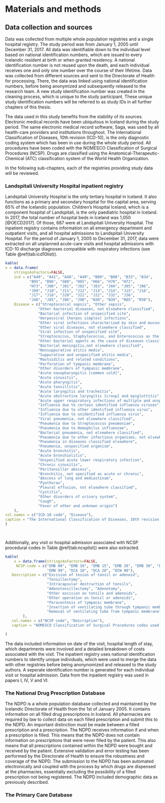 # Materials and methods {#methods}

## Data collection and sources

Data was collected from multiple whole population registries and a single hospital registry.
The study period was from January 1, 2005 until December 31, 2017.
All data was identifiable down to the individual level based on national identification numbers, which are issued to every Icelandic resident at birth or when granted residency.
A national identification number is not reused upon the death, and each individual receives one and only one number over the course of their lifetime.
Data was collected from different sources and sent to the Directorate of Health for processing. 
There, the data was linked using national identification numbers, before being anonymized and subsequently released to the research team.
A new study identification number was created in the cleaning process, which is unique to the study participant.
These unique study identification numbers will be referred to as study IDs in all further chapters of this thesis. 

The data used in this study benefits from the stability of its sources.
Electronic medical records have been ubiquitous in Iceland during the study period.
The same electronic medical record software, Saga, was used by all health-care providers and institutions throughout.
The International Classification of Diseases, 10th revision (ICD-10), is the only diagnostic coding system which has been in use during the whole study period.
All procedures have been coded with the NOMESCO Classification of Surgical Procedures (NCSP). 
Drugs are classified using the Anatomical-Therapeutic-Chemical (ATC) classification system of the World Health Organization. 

In the following sub-chapters, each of the registries providing study data will be reviewed. 

### Landspitali University Hospital inpatient registry

Landspitali University Hospital is the only tertiary hospital in Iceland.
It also functions as a primary and secondary hospital for the capital area, serving 65% of the Icelandic population.
Children's Hospital Iceland, which is a component hospital of Landspitali, is the only paediatric hospital in Iceland.
In 2017, the total number of hospital beds in Iceland was 1,050 [@OECD2017].
Of those, 687 were at Landspitali University Hospital.
The inpatient registry contains information on all emergency department and outpatient visits, and all hospital admissions to Landspitali University Hospital. 
For the period of January 1, 2005 to December 31, 2017, data were extracted on all unplanned acute-care visits and hospital admissions with ICD-10 discharge diagnoses compatible with respiratory infections (see Table \@ref(tab:icd10list)).


```r
kable(
x = data.frame(
    stringsAsFactors=FALSE,
    icd = c("A40", "A41", "A48", "A49", "B00", "B08", "B33", "B34",
           "B95", "B96", "G00", "H65", "H66", "H70", "H72",
           "H73", "J00", "J01", "J02", "J03", "J04", "J05", "J06",
           "J09", "J10", "J11", "J12", "J13", "J14", "J15", "J16",
           "J17", "J18", "J20", "J21", "J22", "J32", "J36",
           "J40", "J85", "J86", "J90", "N30", "N39", "R05", "R50"),
    Disease = c("Streptococcal sepsis", "Other sepsis",
               "Other bacterial diseases, not elsewhere classified", 
               "Bacterial infection of unspecified site",
               "Herpesviral [herpes simplex] infections",
               "Other viral infections characterized by skin and mucous membrane lesions, not elsewhere classified",
               "Other viral diseases, not elsewhere classified",
               "Viral infection of unspecified site",
               "Streptococcus, Staphylococcus, and Enterococcus as the cause of diseases classified elsewhere",
               "Other bacterial agents as the cause of diseases classified elsewhere",
               "Bacterial meningitis,not elsewhere classified",
               "Nonsuppurative otitis media",
               "Suppurative and unspecified otitis media",
               "Mastoiditis and related conditions",
               "Perforation of tympanic membrane",
               "Other disorders of tympanic membrane",
               "Acute nasopharyngitis [common cold]",
               "Acute sinusitis",
               "Acute pharyngitis",
               "Acute tonsillitis",
               "Acute laryngitis and tracheitis",
               "Acute obstructive laryngitis [croup] and epiglottitis",
               "Acute upper respiratory infections of multiple and unspecified sites",
               "Influenza due to certain identified influenza viruses",
               "Influenza due to other identified influenza virus",
               "Influenza due to unidentified influenza virus",
               "Viral pneumonia, not elsewhere classified",
               "Pneumonia due to Streptococcus pneumoniae",
               "Pneumonia due to Hemophilus influenzae",
               "Bacterial pneumonia, not elsewhere classified",
               "Pneumonia due to other infectious organisms, not elsewhere classified",
               "Pneumonia in diseases classified elsewhere",
               "Pneumonia, unspecified organism",
               "Acute bronchitis",
               "Acute bronchiolitis",
               "Unspecified acute lower respiratory infection",
               "Chronic sinusitis",
               "Peritonsillar abscess",
               "Bronchitis, not specified as acute or chronic",
               "Abscess of lung and mediastinum",
               "Pyothorax",
               "Pleural effusion, not elsewhere classified",
               "Cystitis",
               "Other disorders of urinary system",
               "Cough",
               "Fever of other and unknown origin")
    ),
col.names = c("ICD-10 code", "Disease"),
caption = "The International Classification of Diseases, 10th revision codes used in the current study"
)

        
```

Additionally, any visit or hospital admission associated with NCSP procedural codes in Table \@ref(tab:ncsplist)) were also extracted. 
```r
kable(
    x = data.frame(stringsAsFactors=FALSE,
     NCSP.code = c("EMB 00", "EMB 10", "EMB 15", "EMB 20", "EMB 30", "EMB 99",
                   "EMW 99", "DCA 10", "DCA 20", "DCW 00"),
   Description = c("Excision of lesion of tonsil or adenoid",
                   "Tonsillectomy",
                   "Intracapsular destruction of tonsils",
                   "Adenotonsillectomy", "Adenotomy",
                   "Other excision on tonsils and adenoids",
                   "Other operation on tonsil or adenoids",
                   "Paracentesis of tympanic membrane",
                   "Insertion of ventilating tube through tympanic membrane",
                   "Removal of ventilating tube from tympanic membrane")
        ),
   col.names = c("NCSP code", "Description"),
   caption = "NOMESCO Classification of Surgical Procedures codes used in the current study"

)
```


The data included information on date of the visit, hospital length of stay, which departments were involved and a detailed breakdown of costs associated with the visit.
The inpatient registry uses national identification numbers to identify unique individuals, which were used to merge the data with other registries before being anonynomized and released to the study authors. 
A seperate identification number is generated for each individual visit or hospital admission.
Data from the inpatient registry was used in papers I, IV, V and VI.

### The National Drug Prescription Database

The NDPD is a whole population database collected and maintained by the Icelandic Directorate of Health from the 1st of January 2005.
It contains information on all filled drug prescriptions in Iceland.
All pharmacies are required by law to collect data on each filled prescription and submit this to the NDPD.
An important distinction must be made between a filled prescription and a prescription.
The NDPD receives information if and when a prescription is filled.
This means that the NDPD does not contain information on prescriptions that were never filled by the patient.
This also means that all prescriptions contained within the NDPD were bought and received by the patient.
Extensive validation and error testing has been performed by the Directorate of Health to ensure the robustness and coverage of the NDPD.
The submission to the NDPD has been automated electronically and coupled with the process by which drugs are dispensed at the pharmacies, essentially excluding the possibility of a filled prescription not being registered. The NDPD included demographic data as previously described.

### The Primary Care Database

